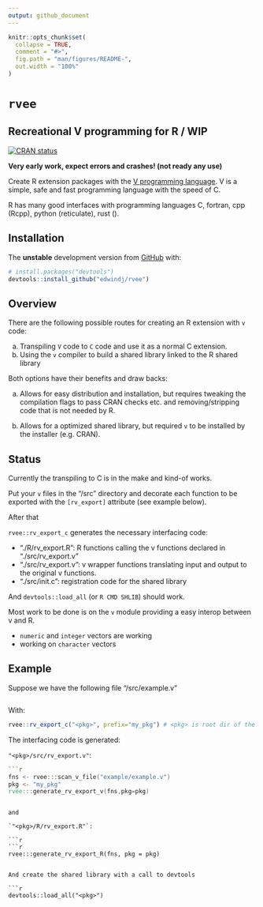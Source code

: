 ```yaml
---
output: github_document
---
```


<!-- README.md is generated from README.Rmd. Please edit that file -->

```r
knitr::opts_chunk$set(
  collapse = TRUE,
  comment = "#>",
  fig.path = "man/figures/README-",
  out.width = "100%"
)
```

# `rvee`

## Recreational V programming for R / WIP

<!-- badges: start -->
[![CRAN status](https://www.r-pkg.org/badges/version/rvee)](https://CRAN.R-project.org/package=rvee)
<!-- badges: end -->

**Very early work, expect errors and crashes! (not ready any use)**
 
Create R extension packages with the [V programming language](https://vlang.io).
V is a simple, safe and fast programming language with the speed of C.

R has many good interfaces with programming languages C, fortran, cpp (Rcpp), python
(reticulate), rust ().

## Installation


The **unstable** development version from [GitHub](https://github.com/) with:

``` r
# install.packages("devtools")
devtools::install_github("edwindj/rvee")
```

## Overview

There are the following possible routes for creating an R extension with `v` code:

a) Transpiling `V` code to `C` code and use it as a normal C extension.
b) Using the `v` compiler to build a shared library linked to the R shared library

Both options have their benefits and draw backs:

a) Allows for easy distribution and installation, but requires tweaking the compilation
flags to pass CRAN checks etc. and removing/stripping code that is not needed by R.

b) Allows for a optimized shared library, but required `v` to be installed by the
installer (e.g. CRAN).

## Status

Currently the transpiling to C is in the make and kind-of works.

Put your `v` files in the "<pkg>/src" directory and decorate each function to be
exported with the `[rv_export]` attribute (see example below).

After that 

`rvee::rv_export_c` generates the necessary interfacing code:

- "./R/rv_export.R": R functions calling the v functions declared in "./src/rv_export.v"
- "./src/rv_export.v": v wrapper functions translating input and output to the original v functions.
- "./src/init.c": registration code for the shared library

And `devtools::load_all` (or `R CMD SHLIB`) should work.

Most work to be done is on the `v` module providing a easy interop between v and
R.

- `numeric` and `integer` vectors are working
- working on `character` vectors


## Example

Suppose we have the following file "<pkg>/src/example.v"

```r
```

With:

```r
rvee::rv_export_c("<pkg>", prefix="my_pkg") # <pkg> is root dir of the source of your package...
```
 
The interfacing code is generated:

`"<pkg>/src/rv_export.v"`:

```v
```r
fns <- rvee:::scan_v_file("example/example.v")
pkg <- "my_pkg"
rvee:::generate_rv_export_v(fns,pkg=pkg)
```
```

and 

`"<pkg>/R/rv_export.R"`:

```r
```r
rvee:::generate_rv_export_R(fns, pkg = pkg)
```
```
 
And create the shared library with a call to devtools

```r
devtools::load_all("<pkg>")
```
